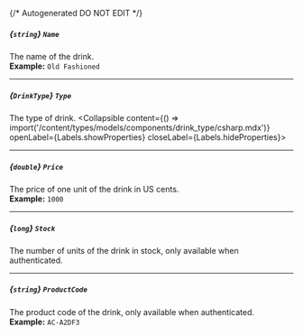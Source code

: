 {/* Autogenerated DO NOT EDIT  */}

##### *{`string`}* `Name`
The name of the drink.
<br/>
**Example:** `Old Fashioned`

---
##### *{`DrinkType`}* `Type`
The type of drink.
<Collapsible content={() => import('/content/types/models/components/drink_type/csharp.mdx')} openLabel={Labels.showProperties} closeLabel={Labels.hideProperties}>
</Collapsible>

---
##### *{`double`}* `Price`
The price of one unit of the drink in US cents.
<br/>
**Example:** `1000`

---
##### *{`long`}* `Stock`
The number of units of the drink in stock, only available when authenticated.

---
##### *{`string`}* `ProductCode`
The product code of the drink, only available when authenticated.
<br/>
**Example:** `AC-A2DF3`


